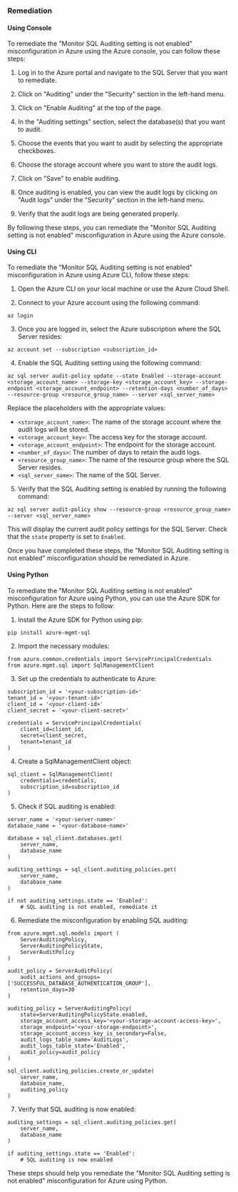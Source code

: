 ### Remediation

#### Using Console

To remediate the "Monitor SQL Auditing setting is not enabled" misconfiguration in Azure using the Azure console, you can follow these steps:

1. Log in to the Azure portal and navigate to the SQL Server that you want to remediate.

2. Click on "Auditing" under the "Security" section in the left-hand menu.

3. Click on "Enable Auditing" at the top of the page.

4. In the "Auditing settings" section, select the database(s) that you want to audit.

5. Choose the events that you want to audit by selecting the appropriate checkboxes.

6. Choose the storage account where you want to store the audit logs.

7. Click on "Save" to enable auditing.

8. Once auditing is enabled, you can view the audit logs by clicking on "Audit logs" under the "Security" section in the left-hand menu.

9. Verify that the audit logs are being generated properly.

By following these steps, you can remediate the "Monitor SQL Auditing setting is not enabled" misconfiguration in Azure using the Azure console.

#### Using CLI

To remediate the "Monitor SQL Auditing setting is not enabled" misconfiguration in Azure using Azure CLI, follow these steps:

1. Open the Azure CLI on your local machine or use the Azure Cloud Shell.

2. Connect to your Azure account using the following command:
```
az login
```

3. Once you are logged in, select the Azure subscription where the SQL Server resides:
```
az account set --subscription <subscription_id>
```

4. Enable the SQL Auditing setting using the following command:
```
az sql server audit-policy update --state Enabled --storage-account <storage_account_name> --storage-key <storage_account_key> --storage-endpoint <storage_account_endpoint> --retention-days <number_of_days> --resource-group <resource_group_name> --server <sql_server_name>
```

Replace the placeholders with the appropriate values:
- `<storage_account_name>`: The name of the storage account where the audit logs will be stored.
- `<storage_account_key>`: The access key for the storage account.
- `<storage_account_endpoint>`: The endpoint for the storage account.
- `<number_of_days>`: The number of days to retain the audit logs.
- `<resource_group_name>`: The name of the resource group where the SQL Server resides.
- `<sql_server_name>`: The name of the SQL Server.

5. Verify that the SQL Auditing setting is enabled by running the following command:
```
az sql server audit-policy show --resource-group <resource_group_name> --server <sql_server_name>
```

This will display the current audit policy settings for the SQL Server. Check that the `state` property is set to `Enabled`.

Once you have completed these steps, the "Monitor SQL Auditing setting is not enabled" misconfiguration should be remediated in Azure.

#### Using Python

To remediate the "Monitor SQL Auditing setting is not enabled" misconfiguration for Azure using Python, you can use the Azure SDK for Python. Here are the steps to follow:

1. Install the Azure SDK for Python using pip:

```
pip install azure-mgmt-sql
```

2. Import the necessary modules:

```
from azure.common.credentials import ServicePrincipalCredentials
from azure.mgmt.sql import SqlManagementClient
```

3. Set up the credentials to authenticate to Azure:

```
subscription_id = '<your-subscription-id>'
tenant_id = '<your-tenant-id>'
client_id = '<your-client-id>'
client_secret = '<your-client-secret>'

credentials = ServicePrincipalCredentials(
    client_id=client_id,
    secret=client_secret,
    tenant=tenant_id
)
```

4. Create a SqlManagementClient object:

```
sql_client = SqlManagementClient(
    credentials=credentials,
    subscription_id=subscription_id
)
```

5. Check if SQL auditing is enabled:

```
server_name = '<your-server-name>'
database_name = '<your-database-name>'

database = sql_client.databases.get(
    server_name,
    database_name
)

auditing_settings = sql_client.auditing_policies.get(
    server_name,
    database_name
)

if not auditing_settings.state == 'Enabled':
    # SQL auditing is not enabled, remediate it
```

6. Remediate the misconfiguration by enabling SQL auditing:

```
from azure.mgmt.sql.models import (
    ServerAuditingPolicy,
    ServerAuditingPolicyState,
    ServerAuditPolicy
)

audit_policy = ServerAuditPolicy(
    audit_actions_and_groups=['SUCCESSFUL_DATABASE_AUTHENTICATION_GROUP'],
    retention_days=30
)

auditing_policy = ServerAuditingPolicy(
    state=ServerAuditingPolicyState.enabled,
    storage_account_access_key='<your-storage-account-access-key>',
    storage_endpoint='<your-storage-endpoint>',
    storage_account_access_key_is_secondary=False,
    audit_logs_table_name='AuditLogs',
    audit_logs_table_state='Enabled',
    audit_policy=audit_policy
)

sql_client.auditing_policies.create_or_update(
    server_name,
    database_name,
    auditing_policy
)
```

7. Verify that SQL auditing is now enabled:

```
auditing_settings = sql_client.auditing_policies.get(
    server_name,
    database_name
)

if auditing_settings.state == 'Enabled':
    # SQL auditing is now enabled
```

These steps should help you remediate the "Monitor SQL Auditing setting is not enabled" misconfiguration for Azure using Python.

